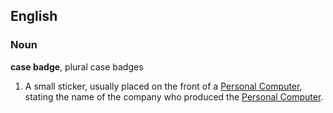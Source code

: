 == English ==

=== Noun ===

'''case badge''', plural case badges

#A small sticker, usually placed on the front of a [[Personal Computer]], stating the name of the company who produced the [[Personal Computer]].